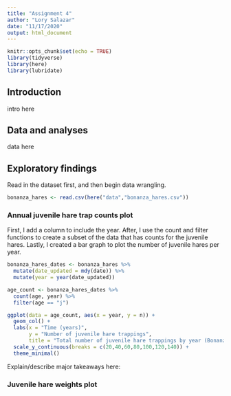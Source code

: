 ```yaml
---
title: "Assignment 4"
author: "Lory Salazar"
date: "11/17/2020"
output: html_document
---
```


```r
knitr::opts_chunk$set(echo = TRUE)
library(tidyverse)
library(here)
library(lubridate)
```

## Introduction
intro here

## Data and analyses
data here

## Exploratory findings

Read in the dataset first, and then begin data wrangling.
```r
bonanza_hares <- read.csv(here("data","bonanza_hares.csv"))
```

### Annual juvenile hare trap counts plot

First, I add a column to include the year. After, I use the count and filter functions to create a subset of the data that has counts for the juvenile hares. Lastly, I created a bar graph to plot the number of juvenile hares per year.
```r
bonanza_hares_dates <- bonanza_hares %>% 
  mutate(date_updated = mdy(date)) %>% 
  mutate(year = year(date_updated))

age_count <- bonanza_hares_dates %>% 
  count(age, year) %>% 
  filter(age == "j")

ggplot(data = age_count, aes(x = year, y = n)) +
  geom_col() +
  labs(x = "Time (years)",
       y = "Number of juvenile hare trappings",
       title = "Total number of juvenile hare trappings by year (Bonanza Creek)") +
  scale_y_continuous(breaks = c(20,40,60,80,100,120,140)) +
  theme_minimal() 
```

Explain/describe major takeaways here:


### Juvenile hare weights plot


